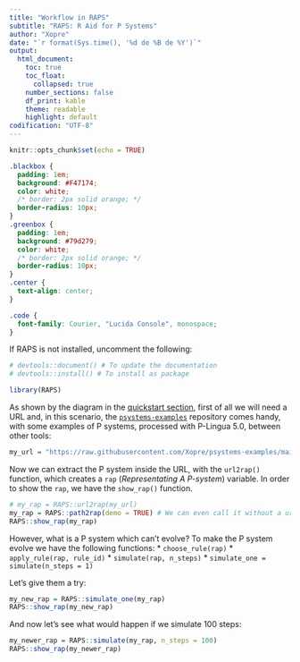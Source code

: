 ```yaml
---
title: "Workflow in RAPS"
subtitle: "RAPS: R Aid for P Systems"
author: "Xopre"
date: "`r format(Sys.time(), '%d de %B de %Y')`"
output: 
  html_document:
    toc: true
    toc_float: 
      collapsed: true
    number_sections: false 
    df_print: kable
    theme: readable
    highlight: default 
codification: "UTF-8"
---
```


```r
knitr::opts_chunk$set(echo = TRUE)
```

```css
.blackbox {
  padding: 1em;
  background: #F47174;
  color: white;
  /* border: 2px solid orange; */
  border-radius: 10px;
}
.greenbox {
  padding: 1em;
  background: #79d279;
  color: white;
  /* border: 2px solid orange; */
  border-radius: 10px;
}
.center {
  text-align: center;
}

.code {
  font-family: Courier, "Lucida Console", monospace;
}
```

If RAPS is not installed, uncomment the following:
```r
# devtools::document() # To update the documentation
# devtools::install() # To install as package
```

```r
library(RAPS)
```


As shown by the diagram in the [quickstart section](https://github.com/Xopre/RAPS#quickstart), first of all we will need a URL and, in this scenario, the [`psystems-examples`](https://github.com/Xopre/psystems-examples) repository comes handy, with some examples of P systems, processed with P-Lingua 5.0, between other tools:

```r
my_url = "https://raw.githubusercontent.com/Xopre/psystems-examples/main/plingua5/transition_1.xml"
```

Now we can extract the P system inside the URL, with the `url2rap()` function, which creates a `rap` (*Representating A P-system*) variable. In order to show the `rap`, we have the `show_rap()` function.

```r
# my_rap = RAPS::url2rap(my_url)
my_rap = RAPS::path2rap(demo = TRUE) # We can even call it without a url
RAPS::show_rap(my_rap)
```

However, what is a P system which can't evolve? To make the P system evolve we have the following functions:
* `choose_rule(rap)`
* `apply_rule(rap, rule_id)`
* `simulate(rap, n_steps)`
* `simulate_one = simulate(n_steps = 1)`

Let's give them a try:

```r
my_new_rap = RAPS::simulate_one(my_rap)
RAPS::show_rap(my_new_rap)
```

And now let's see what would happen if we simulate 100 steps:
```r
my_newer_rap = RAPS::simulate(my_rap, n_steps = 100)
RAPS::show_rap(my_newer_rap)
```
